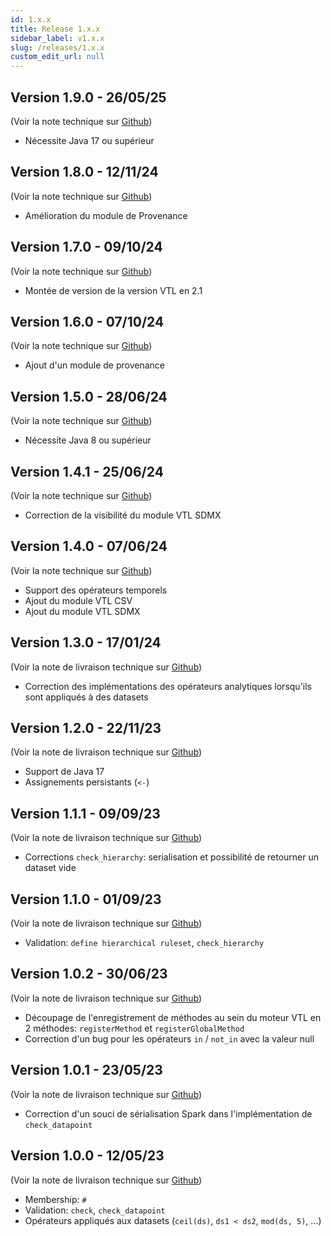 ```yaml
---
id: 1.x.x
title: Release 1.x.x
sidebar_label: v1.x.x
slug: /releases/1.x.x
custom_edit_url: null
---
```


## Version 1.9.0 - 26/05/25

(Voir la note technique sur [Github](https://github.com/InseeFr/Trevas/releases/tag/v1.9.0))

- Nécessite Java 17 ou supérieur

## Version 1.8.0 - 12/11/24

(Voir la note technique sur [Github](https://github.com/InseeFr/Trevas/releases/tag/v1.8.0))

- Amélioration du module de Provenance

## Version 1.7.0 - 09/10/24

(Voir la note technique sur [Github](https://github.com/InseeFr/Trevas/releases/tag/v1.7.0))

- Montée de version de la version VTL en 2.1

## Version 1.6.0 - 07/10/24

(Voir la note technique sur [Github](https://github.com/InseeFr/Trevas/releases/tag/v1.6.0))

- Ajout d'un module de provenance

## Version 1.5.0 - 28/06/24

(Voir la note technique sur [Github](https://github.com/InseeFr/Trevas/releases/tag/v1.5.0))

- Nécessite Java 8 ou supérieur

## Version 1.4.1 - 25/06/24

(Voir la note technique sur [Github](https://github.com/InseeFr/Trevas/releases/tag/v1.4.1))

- Correction de la visibilité du module VTL SDMX

## Version 1.4.0 - 07/06/24

(Voir la note technique sur [Github](https://github.com/InseeFr/Trevas/releases/tag/v1.4.0))

- Support des opérateurs temporels
- Ajout du module VTL CSV
- Ajout du module VTL SDMX

## Version 1.3.0 - 17/01/24

(Voir la note de livraison technique sur [Github](https://github.com/InseeFr/Trevas/releases/tag/v1.3.0))

- Correction des implémentations des opérateurs analytiques lorsqu'ils sont appliqués à des datasets

## Version 1.2.0 - 22/11/23

(Voir la note de livraison technique sur [Github](https://github.com/InseeFr/Trevas/releases/tag/v1.2.0))

- Support de Java 17
- Assignements persistants (`<-`)

## Version 1.1.1 - 09/09/23

(Voir la note de livraison technique sur [Github](https://github.com/InseeFr/Trevas/releases/tag/v1.1.1))

- Corrections `check_hierarchy`: serialisation et possibilité de retourner un dataset vide

## Version 1.1.0 - 01/09/23

(Voir la note de livraison technique sur [Github](https://github.com/InseeFr/Trevas/releases/tag/v1.1.0))

- Validation: `define hierarchical ruleset`, `check_hierarchy`

## Version 1.0.2 - 30/06/23

(Voir la note de livraison technique sur [Github](https://github.com/InseeFr/Trevas/releases/tag/v1.0.2))

- Découpage de l'enregistrement de méthodes au sein du moteur VTL en 2 méthodes: `registerMethod` et `registerGlobalMethod`
- Correction d'un bug pour les opérateurs `in` / `not_in` avec la valeur null

## Version 1.0.1 - 23/05/23

(Voir la note de livraison technique sur [Github](https://github.com/InseeFr/Trevas/releases/tag/v1.0.1))

- Correction d'un souci de sérialisation Spark dans l'implémentation de `check_datapoint`

## Version 1.0.0 - 12/05/23

(Voir la note de livraison technique sur [Github](https://github.com/InseeFr/Trevas/releases/tag/v1.0.0))

- Membership: `#`
- Validation: `check`, `check_datapoint`
- Opérateurs appliqués aux datasets (`ceil(ds)`, `ds1 < ds2`, `mod(ds, 5)`, ...)
